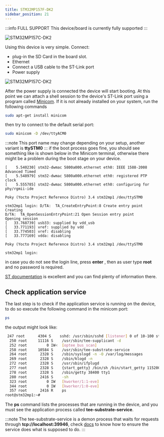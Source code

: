 ```yaml
---
title: STM32MP157F-DK2
sidebar_position: 21
---
```


:::info FULL SUPPORT
This device/board is currently fully supported
:::

![STM32MP157C-DK2](../../assets/STM32MP157C-DK2_angle2.jpg)

Using this device is very simple. Connect:

- plug-in the SD Card in the board slot.
- Ethernet
- Connect a USB cable to the ST-Link port
- Power supply

![STM32MP157C-DK2](../../assets/STM32MP157C-DK2_connections.png)

After the power supply is connected the device will start booting. At
this point we can attach a shell session to the device's ST-Link port
using a program called [Minicom](https://wiki.emacinc.com/wiki/Getting_Started_With_Minicom). If it is not already installed on your system, run the following commands

```bash
sudo apt-get install minicom
```

then try to connect to the default serial port:

```bash
sudo minicom -D /dev/ttyACM0
```

:::note
This port name may change depending on your setup, another variant is
**ttySTM0**
:::
if the boot process goes fine, you should see something like is shown
below in the Minicom terminal, otherwise there might be a problem during
the boot stage on your device.

```text
[    5.540230] stm32-dwmac 5800a000.ethernet eth0: IEEE 1588-2008 Advanced Timed
[    5.548979] stm32-dwmac 5800a000.ethernet eth0: registered PTP clock
[    5.555785] stm32-dwmac 5800a000.ethernet eth0: configuring for phy/rgmii-ide

Poky (Yocto Project Reference Distro) 3.4 stm32mp1 /dev/ttySTM0

stm32mp1 login: D/TA:  TA_CreateEntryPoint:8 Create entry point
Creating
D/TA:  TA_OpenSessionEntryPoint:21 Open Session entry point
Opening session
[   33.768739] usb33: supplied by vdd_usb
[   33.771193] vref: supplied by vdd
[   33.774503] vref: disabling
[   33.777169] vdda: disabling

Poky (Yocto Project Reference Distro) 3.4 stm32mp1 /dev/ttySTM0

stm32mp1 login:
```

in case you do not see the login line, press **enter** , then as user
type **root** and no password is required.

[ST documentation](https://wiki.st.com/stm32mpu/wiki/Getting_started/STM32MP1_boards/STM32MP157x-DK2/Let%27s_start) is excellent and you can find plenty of information there.

## Check application service

The last step is to check if the application service is running on the
device, to do so execute the following command in the minicom port:

```bash
ps
```

the output might look like:

```bash
 247 root      4304 S    sshd: /usr/sbin/sshd [listener] 0 of 10-100 startups
  250 root     11116 S    /usr/sbin/tee-supplicant -d
  252 root         0 IW<  [optee_bus_scan]
  258 root     10584 S    /usr/sbin/tee-substrate-service
  264 root      2328 S    /sbin/syslogd -n -O /var/log/messages
  269 root      2328 S    /sbin/klogd -n
  272 root      2328 S    /usr/sbin/ifplugd
  277 root      2328 S    {start_getty} /bin/sh /bin/start_getty 115200 ttySTM
  278 root      2328 S    /sbin/getty 38400 tty1
  280 root      2416 S    -sh
  323 root         0 IW   [kworker/1:1-eve]
  344 root         0 IW   [kworker/1:0-eve]
  357 root      2416 R    ps
root@stm32mp1:~#
```

The **ps** command lists the processes that are running in the device, and you
must see the application process called **tee-substrate-service**.

:::note
The tee-substrate-service is a demon process that waits for requests
through **tcp://localhost:39946**, check [docs](../../testing/intro) to know how to ensure
the service does what is supposed to do.
:::
